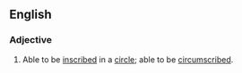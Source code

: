 ==English==
===Adjective===
{{en-adj|-}}
#{{mathematics}} Able to be [[inscribe]]d in a [[circle]]; able to be [[circumscribed]].